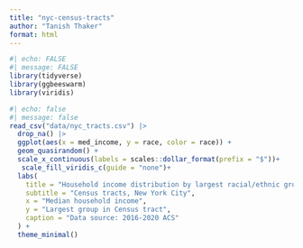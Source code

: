 ```yaml
---
title: "nyc-census-tracts"
author: "Tanish Thaker"
format: html
---
```


```r
#| echo: FALSE
#| message: FALSE
library(tidyverse)
library(ggbeeswarm)
library(viridis)
```

```r
#| echo: false
#| message: false
read_csv("data/nyc_tracts.csv") |>
  drop_na() |>
  ggplot(aes(x = med_income, y = race, color = race)) +
  geom_quasirandom() +
  scale_x_continuous(labels = scales::dollar_format(prefix = "$"))+
   scale_fill_viridis_c(guide = "none")+
  labs(
    title = "Household income distribution by largest racial/ethnic group",
    subtitle = "Census tracts, New York City",
    x = "Median household income",
    y = "Largest group in Census tract",
    caption = "Data source: 2016-2020 ACS"
  ) +
  theme_minimal()
```
